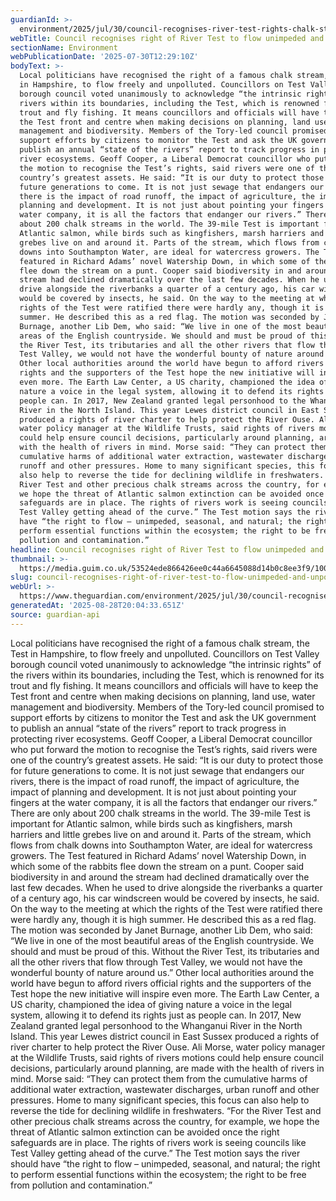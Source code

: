 ```yaml
---
guardianId: >-
  environment/2025/jul/30/council-recognises-river-test-rights-chalk-stream-hampshire
webTitle: Council recognises right of River Test to flow unimpeded and unpolluted
sectionName: Environment
webPublicationDate: '2025-07-30T12:29:10Z'
bodyText: >-
  Local politicians have recognised the right of a famous chalk stream, the Test
  in Hampshire, to flow freely and unpolluted. Councillors on Test Valley
  borough council voted unanimously to acknowledge “the intrinsic rights” of the
  rivers within its boundaries, including the Test, which is renowned for its
  trout and fly fishing. It means councillors and officials will have to keep
  the Test front and centre when making decisions on planning, land use, water
  management and biodiversity. Members of the Tory-led council promised to
  support efforts by citizens to monitor the Test and ask the UK government to
  publish an annual “state of the rivers” report to track progress in protecting
  river ecosystems. Geoff Cooper, a Liberal Democrat councillor who put forward
  the motion to recognise the Test’s rights, said rivers were one of the
  country’s greatest assets. He said: “It is our duty to protect those for
  future generations to come. It is not just sewage that endangers our rivers,
  there is the impact of road runoff, the impact of agriculture, the impact of
  planning and development. It is not just about pointing your fingers at the
  water company, it is all the factors that endanger our rivers.” There are only
  about 200 chalk streams in the world. The 39-mile Test is important for
  Atlantic salmon, while birds such as kingfishers, marsh harriers and little
  grebes live on and around it. Parts of the stream, which flows from chalk
  downs into Southampton Water, are ideal for watercress growers. The Test
  featured in Richard Adams’ novel Watership Down, in which some of the rabbits
  flee down the stream on a punt. Cooper said biodiversity in and around the
  stream had declined dramatically over the last few decades. When he used to
  drive alongside the riverbanks a quarter of a century ago, his car windscreen
  would be covered by insects, he said. On the way to the meeting at which the
  rights of the Test were ratified there were hardly any, though it is high
  summer. He described this as a red flag. The motion was seconded by Janet
  Burnage, another Lib Dem, who said: “We live in one of the most beautiful
  areas of the English countryside. We should and must be proud of this. Without
  the River Test, its tributaries and all the other rivers that flow through
  Test Valley, we would not have the wonderful bounty of nature around us.”
  Other local authorities around the world have begun to afford rivers official
  rights and the supporters of the Test hope the new initiative will inspire
  even more. The Earth Law Center, a US charity, championed the idea of giving
  nature a voice in the legal system, allowing it to defend its rights just as
  people can. In 2017, New Zealand granted legal personhood to the Whanganui
  River in the North Island. This year Lewes district council in East Sussex
  produced a rights of river charter to help protect the River Ouse. Ali Morse,
  water policy manager at the Wildlife Trusts, said rights of rivers motions
  could help ensure council decisions, particularly around planning, are made
  with the health of rivers in mind. Morse said: “They can protect them from the
  cumulative harms of additional water extraction, wastewater discharges, urban
  runoff and other pressures. Home to many significant species, this focus can
  also help to reverse the tide for declining wildlife in freshwaters. “For the
  River Test and other precious chalk streams across the country, for example,
  we hope the threat of Atlantic salmon extinction can be avoided once the right
  safeguards are in place. The rights of rivers work is seeing councils like
  Test Valley getting ahead of the curve.” The Test motion says the river should
  have “the right to flow – unimpeded, seasonal, and natural; the right to
  perform essential functions within the ecosystem; the right to be free from
  pollution and contamination.”
headline: Council recognises right of River Test to flow unimpeded and unpolluted
thumbnail: >-
  https://media.guim.co.uk/53524ede866426ee0c44a6645088d14b0c8ee3f9/1008_0_5040_4032/500.jpg
slug: council-recognises-right-of-river-test-to-flow-unimpeded-and-unpolluted
webUrl: >-
  https://www.theguardian.com/environment/2025/jul/30/council-recognises-river-test-rights-chalk-stream-hampshire
generatedAt: '2025-08-28T20:04:33.651Z'
source: guardian-api
---
```

Local politicians have recognised the right of a famous chalk stream, the Test in Hampshire, to flow freely and unpolluted. Councillors on Test Valley borough council voted unanimously to acknowledge “the intrinsic rights” of the rivers within its boundaries, including the Test, which is renowned for its trout and fly fishing. It means councillors and officials will have to keep the Test front and centre when making decisions on planning, land use, water management and biodiversity. Members of the Tory-led council promised to support efforts by citizens to monitor the Test and ask the UK government to publish an annual “state of the rivers” report to track progress in protecting river ecosystems. Geoff Cooper, a Liberal Democrat councillor who put forward the motion to recognise the Test’s rights, said rivers were one of the country’s greatest assets. He said: “It is our duty to protect those for future generations to come. It is not just sewage that endangers our rivers, there is the impact of road runoff, the impact of agriculture, the impact of planning and development. It is not just about pointing your fingers at the water company, it is all the factors that endanger our rivers.” There are only about 200 chalk streams in the world. The 39-mile Test is important for Atlantic salmon, while birds such as kingfishers, marsh harriers and little grebes live on and around it. Parts of the stream, which flows from chalk downs into Southampton Water, are ideal for watercress growers. The Test featured in Richard Adams’ novel Watership Down, in which some of the rabbits flee down the stream on a punt. Cooper said biodiversity in and around the stream had declined dramatically over the last few decades. When he used to drive alongside the riverbanks a quarter of a century ago, his car windscreen would be covered by insects, he said. On the way to the meeting at which the rights of the Test were ratified there were hardly any, though it is high summer. He described this as a red flag. The motion was seconded by Janet Burnage, another Lib Dem, who said: “We live in one of the most beautiful areas of the English countryside. We should and must be proud of this. Without the River Test, its tributaries and all the other rivers that flow through Test Valley, we would not have the wonderful bounty of nature around us.” Other local authorities around the world have begun to afford rivers official rights and the supporters of the Test hope the new initiative will inspire even more. The Earth Law Center, a US charity, championed the idea of giving nature a voice in the legal system, allowing it to defend its rights just as people can. In 2017, New Zealand granted legal personhood to the Whanganui River in the North Island. This year Lewes district council in East Sussex produced a rights of river charter to help protect the River Ouse. Ali Morse, water policy manager at the Wildlife Trusts, said rights of rivers motions could help ensure council decisions, particularly around planning, are made with the health of rivers in mind. Morse said: “They can protect them from the cumulative harms of additional water extraction, wastewater discharges, urban runoff and other pressures. Home to many significant species, this focus can also help to reverse the tide for declining wildlife in freshwaters. “For the River Test and other precious chalk streams across the country, for example, we hope the threat of Atlantic salmon extinction can be avoided once the right safeguards are in place. The rights of rivers work is seeing councils like Test Valley getting ahead of the curve.” The Test motion says the river should have “the right to flow – unimpeded, seasonal, and natural; the right to perform essential functions within the ecosystem; the right to be free from pollution and contamination.”
